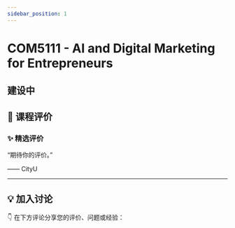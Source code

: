 ```yaml
---
sidebar_position: 1
---
```



# COM5111 - AI and Digital Marketing for Entrepreneurs

## 建设中

## **💬 课程评价**

### ✨ **精选评价**
<div className={commentStyles.commentBox}>
    <p className={commentStyles.commentText}>
        “期待你的评价。”
    </p>
    <p className={commentStyles.commentAuthor}>—— CityU</p>
</div>

---

## **💡 加入讨论**

👇 在下方评论分享您的评价、问题或经验：
<Utterances />
